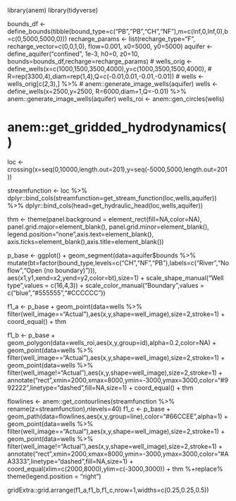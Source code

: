 library(anem)
library(tidyverse)

bounds_df <- define_bounds(tibble(bound_type=c("PB","PB","CH","NF"),m=c(Inf,0,Inf,0),b=c(0,5000,5000,0)))
recharge_params <- list(recharge_type="F", recharge_vector=c(0,0,1,0),
                        flow=0.001, x0=5000, y0=5000)
aquifer <- define_aquifer("confined", 1e-3, h0=0, z0=10,
                          bounds=bounds_df,recharge=recharge_params)
# wells_orig <- define_wells(x=c(1000,1500,3500,4000),y=c(1000,3500,1500,4000),
#                       R=rep(3300,4),diam=rep(1,4),Q=c(-0.01,0.01,-0.01,-0.01))
# wells <- wells_orig[c(2,3),] %>%
#   anem::generate_image_wells(aquifer)
wells <-  define_wells(x=2500,y=2500,
                      R=6000,diam=1,Q=-0.01) %>%
    anem::generate_image_wells(aquifer)
wells_roi <- anem::gen_circles(wells)

# anem::get_gridded_hydrodynamics()
loc <- crossing(x=seq(0,10000,length.out=201),y=seq(-5000,5000,length.out=201))

streamfunction <- loc %>%
  dplyr::bind_cols(streamfunction=get_stream_function(loc,wells,aquifer)) %>%
  dplyr::bind_cols(head=get_hydraulic_head(loc,wells,aquifer))

thm <- theme(panel.background = element_rect(fill=NA,color=NA),
        panel.grid.major=element_blank(),
        panel.grid.minor=element_blank(),
        legend.position="none",axis.text=element_blank(),
        axis.ticks=element_blank(),axis.title=element_blank())

p_base <- ggplot() +
  geom_segment(data=aquifer$bounds %>% mutate(bt=factor(bound_type,levels=c("CH","NF","PB"),labels=c("River","No flow","Open (no boundary)"))),
               aes(x1,y1,xend=x2,yend=y2,color=bt),size=1) +
  scale_shape_manual("Well type",values = c(16,4,3)) +
  scale_color_manual("Boundary",values = c("blue","#555555","#CCCCCC"))

f1_a <- p_base +
  geom_point(data=wells %>% filter(well_image=="Actual"),aes(x,y,shape=well_image),size=2,stroke=1) +
  coord_equal() +
  thm

f1_b <- p_base +
  geom_polygon(data=wells_roi,aes(x,y,group=id),alpha=0.2,color=NA) +
  geom_point(data=wells %>% filter(well_image=="Actual"),aes(x,y,shape=well_image),size=2,stroke=1) +
  geom_point(data=wells %>% filter(well_image!="Actual"),aes(x,y,shape=well_image),size=2,stroke=1) +
  annotate("rect",xmin=2000,xmax=8000,ymin=-3000,ymax=3000,color="#992222",linetype="dashed",fill=NA,size=1) +
  coord_equal() +
  thm

flowlines <- anem::get_contourlines(streamfunction %>% rename(z=streamfunction),nlevels=40)
f1_c <- p_base +
  geom_path(data=flowlines,aes(x,y,group=line),color="#66CCEE",alpha=1) +
  geom_point(data=wells %>% filter(well_image=="Actual"),aes(x,y,shape=well_image),size=2,stroke=1) +
  geom_point(data=wells %>% filter(well_image!="Actual"),aes(x,y,shape=well_image),size=2,stroke=1) +
  annotate("rect",xmin=2000,xmax=8000,ymin=-3000,ymax=3000,color="#AA3333",linetype="dashed",fill=NA,size=1) +
  coord_equal(xlim=c(2000,8000),ylim=c(-3000,3000)) +
  thm %+replace% theme(legend.position = "right")


gridExtra::grid.arrange(f1_a,f1_b,f1_c,nrow=1,widths=c(0.25,0.25,0.5))

